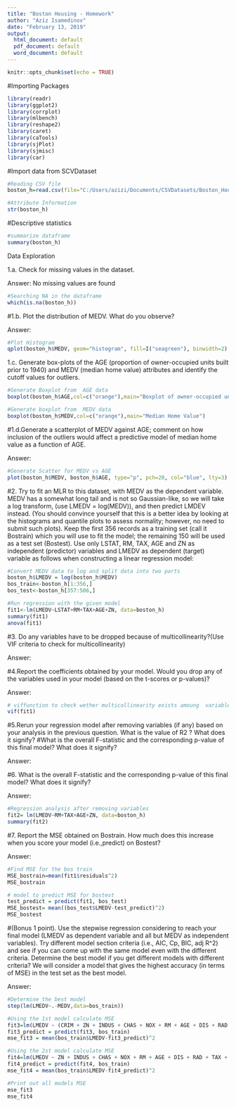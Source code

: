 ```yaml
---
title: "Boston Housing - Homework"
author: "Aziz Isamedinov"
date: "February 13, 2019"
output:
  html_document: default
  pdf_document: default
  word_document: default
---
```


```r
knitr::opts_chunk$set(echo = TRUE)
```
#Importing Packages
```r
library(readr)
library(ggplot2)
library(corrplot)
library(mlbench)
library(reshape2)
library(caret)
library(caTools)
library(sjPlot)
library(sjmisc)
library(car)
```

#Import data from SCVDataset

```r
#Reading CSV file 
boston_h=read.csv(file="C:/Users/azizi/Documents/CSVDatasets/Boston_Housing.csv", sep = ",")
```

```r
#Attribute Information
str(boston_h)
```
#Descriptive statistics

```r
#summarize dataframe
summary(boston_h)
```

Data Exploration

1.a. Check for missing values in the dataset. 

Answer: No missing values are found

```r
#Searching NA in the dataframe
which(is.na(boston_h))
```
#1.b. Plot the distribution of MEDV. What do you observe?

Answer:

```r
#Plot Histogram
qplot(boston_h$MEDV, geom="histogram", fill=I("seagreen"), binwidth=2)
```

1.c. Generate box-plots of the AGE (proportion of owner-occupied units built prior to 1940) and
MEDV (median home value) attributes and identify the cutoff values for outliers. 



```r
#Generate Boxplot from  AGE data
boxplot(boston_h$AGE,col=c("orange"),main="Boxplot of owner-occupied units built prior to 1940")
```

```r
#Generate boxplot from  MEDV data
boxplot(boston_h$MEDV,col=c("orange"),main="Median Home Value")
```
#1.d.Generate a scatterplot of MEDV against AGE; comment on how inclusion of the outliers would affect a predictive model of median home value as a function of AGE.

Answer:

```r
#Generate Scatter for MEDV vs AGE
plot(boston_h$MEDV, boston_h$AGE, type="p", pch=20, col="blue", lty=3)
```

#2. Try to fit an MLR to this dataset, with MEDV as the dependent variable. MEDV has a somewhat long tail and is not so Gaussian-like, so we will take a log transform, (use LMEDV = log(MEDV)), and then predict LMDEV instead. (You should convince yourself that this is a better idea by looking at the histograms and quantile plots to assess normality; however, no need to submit such plots). Keep the first 356 records as a training set (call it Bostrain) which you will use to fit the model; the remaining 150 will be used as a test set (Bostest). Use only LSTAT, RM, TAX, AGE and ZN as independent (predictor) variables and LMEDV as dependent (target) variable as follows when constructing a linear regression model:

```r
#Convert MEDV data to log and split data into two parts
boston_h$LMEDV = log(boston_h$MEDV)
bos_train<-boston_h[1:356,]
bos_test<-boston_h[357:506,]

#Run regression with the given model 
fit1<-lm(LMEDV~LSTAT+RM+TAX+AGE+ZN, data=boston_h)
summary(fit1)
anova(fit1)
```

#3. Do any variables have to be dropped because of multicollinearity?(Use VIF criteria to check for multicollinearity)

Answer: 

#4.Report the coefficients obtained by your model. Would you drop any of the variables used in your model (based on the t-scores or p-values)?

Answer:

```r
# viffunction to check wether multicollinearity exists amoung  variables
vif(fit1)
```

#5.Rerun your regression model after removing variables (if any) based on your analysis in the previous question. What is the value of R2 ? What does it signify? #What is the overall F-statistic and the corresponding p-value of this final model? What does it signify?

Answer: 

#6. What is the overall F-statistic and the corresponding p-value of this final model? What does it signify?

Answer:
```r
#Regression analysis after removing variables
fit2= lm(LMEDV~RM+TAX+AGE+ZN, data=boston_h)
summary(fit2)
```




#7. Report the MSE obtained on Bostrain. How much does this increase when you score your model (i.e.,predict) on Bostest?

Answer:

```r
#Find MSE for the bos train
MSE_bostrain=mean(fit1$residuals^2)
MSE_bostrain

# model to predict MSE for bostest
test_predict = predict(fit1, bos_test)
MSE_bostest= mean((bos_test$LMEDV-test_predict)^2)
MSE_bostest
```

#(Bonus 1 point). Use the stepwise regression considering to reach your final model (LMEDV as dependent variable and all but MEDV as independent variables). Try different model section criteria (i.e., AIC, Cp, BIC, adj R^2) and see if you can come up with the same model even with the different criteria. Determine the best model if you get different models with different criteria? We will consider a model that gives the highest accuracy (in terms of MSE) in the test set as the best model.

Answer:

```r

#Determine the best model
step(lm(LMEDV~.-MEDV,data=bos_train))

#Using the 1st model calculate MSE
fit3=lm(LMEDV ~ (CRIM + ZN + INDUS + CHAS + NOX + RM + AGE + DIS + RAD +TAX + PTRATIO + B + LSTAT + MEDV) - MEDV, data=bos_train)
fit3_predict = predict(fit3, bos_train)
mse_fit3 = mean(bos_train$LMEDV-fit3_predict)^2

#Using the 2st model calculate MSE
fit4=lm(LMEDV ~ ZN + INDUS + CHAS + NOX + RM + AGE + DIS + RAD + TAX + PTRATIO + B + LSTAT, data= bos_train)
fit4_predict = predict(fit4, bos_train)
mse_fit4 = mean(bos_train$LMEDV-fit4_predict)^2

#Print out all models MSE
mse_fit3
mse_fit4
```









